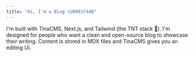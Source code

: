 ```yaml
---
title: "Hi, I'm a Blog \U0001F44B"
---
```


I'm built with TinaCMS, Next.js, and Tailwind (the TNT stack 🧨). I'm designed for people who want a clean and open-source blog to showcase their writing. Content is stored in MDX files and TinaCMS gives you an editing UI. 
